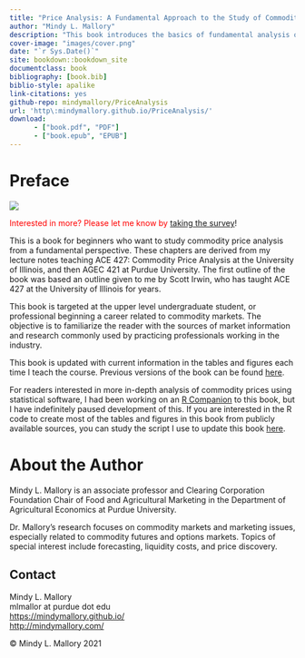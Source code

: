 ```yaml
--- 
title: "Price Analysis: A Fundamental Approach to the Study of Commodity Prices"
author: "Mindy L. Mallory"
description: "This book introduces the basics of fundamental analysis of prices in food commodity markets. Learn how to follow and understand futures markets for commodities like corn, soybeans, wheat, live cattle, feeder cattle, hogs, ethanol, and crude oil. Learn about calendar, wheat, soybean crush, corn crush, and cattle crush spreads. Additionally, learn about which USDA reports are important to markets, when they come out, and why they move prices. Special focus on the WASDE, Grain Stocks, Prospective Plantings, Planted Acres,  Crop Production, and Crop Progress and Condition reports."
cover-image: "images/cover.png"
date: "`r Sys.Date()`"
site: bookdown::bookdown_site
documentclass: book
bibliography: [book.bib]
biblio-style: apalike
link-citations: yes
github-repo: mindymallory/PriceAnalysis
url: 'http\:mindymallory.github.io/PriceAnalysis/'
download:
      - ["book.pdf", "PDF"]
      - ["book.epub", "EPUB"]
---
```




# Preface {-}


![](images/cover.png)

<span style="color:red">Interested in more? Please let me know by</span> [taking the survey](https://forms.gle/Q3VByCQZHjfQSy9D7)! 

This is a book for beginners who want to study commodity price analysis from a fundamental perspective. These chapters are derived from my lecture notes teaching ACE 427: Commodity Price Analysis at the University of Illinois, and then AGEC 421 at Purdue University. The first outline of the book was based an outline given to me by Scott Irwin, who has taught ACE 427 at the University of Illinois for years. 

This book is targeted at the upper level undergraduate student, or professional beginning a career related to commodity markets. The objective is to familiarize the reader with the sources of market information and research commonly used by practicing professionals working in the industry.

This book is updated with current information in the tables and figures each time I teach the course. Previous versions of the book can be found [here](https://github.com/mindymallory/PriceAnalysis/releases).

For readers interested in more in-depth analysis of commodity prices using statistical software, I had been working on an [R Companion](http://mindymallory.github.io/R-Companion-Price-Analysis/index.html) to this book, but I have indefinitely paused development of this. If you are interested in the R code to create most of the tables and figures in this book from publicly available sources, you can study the script I use to update this book [here](https://github.com/mindymallory/PriceAnalysis/blob/master/assets/make-assets.Rmd).  

# About the Author {-}

Mindy L. Mallory is an associate professor and Clearing Corporation Foundation Chair of Food and Agricultural Marketing in the Department of Agricultural Economics at Purdue University.

Dr. Mallory’s research focuses on commodity markets and marketing issues, especially related to commodity futures and options markets. Topics of special interest include forecasting, liquidity costs, and price discovery. 

## Contact {-}
Mindy L. Mallory  
mlmallor at purdue dot edu  
[https://mindymallory.github.io/](https://mindymallory.github.io/)  
[http://mindymallory.com/](http://mindymallory.com/)

<p>&copy; Mindy L. Mallory 2021</p>


<!--
```r
knitr::include_url("https://www.youtube.com/embed/9bZkp7q19f0")
```
-->